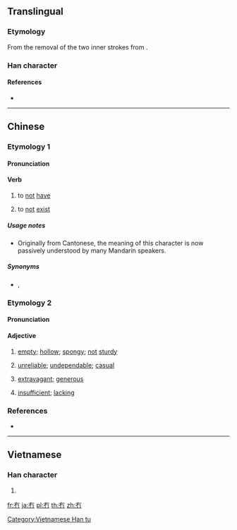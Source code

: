 {{character info/new}}

==Translingual==

===Etymology===
From the removal of the two inner strokes from {{m|mul|有||to have|sc=Hani}}.

===Han character===
{{Han char|rn=13|rad=冂|as=02|sn=4|four=40227|canj=KB,XKB|ids=⿱𠂇冂}}

====References====
* {{Han ref|kx=0128.351|hdz=10096.170|uh=5187|ud=20871|bh=C94E|bd=51534}}

----

==Chinese==

===Etymology 1===
{{zh-forms|alt=無}}

====Pronunciation====
{{zh-pron
|m=mǎo,mǒu
|m-s=mo2
|c=mou5
|cat=v
}}

====Verb====
{{zh-verb}} {{tlb|zh|dialectal|chiefly|Cantonese}}

# to [[not]] [[have]]
#: {{zh-x|你 '''冇''' 女朋友？梗係 唔 信 啦！……或者 有。你 唔知 啫。|You '''don't have''' a girlfriend? Of course I don't believe you! ... Maybe you do have one, but you just don't know it.|C|ref={{w2|zh|陳慧嫻}}, {{w2|zh|紅茶館_(歌曲)|紅茶館}}}}
# to [[not]] [[exist]]
#: {{zh-x|冇 理由 㗎。|Impossible.|C}}

=====Usage notes=====
* Originally from Cantonese, the meaning of this character is now passively understood by many Mandarin speakers.

=====Synonyms=====
* {{qualifier|chiefly Mandarin}} {{zh-l|沒}}, {{zh-l|沒有}}

===Etymology 2===
{{zh-forms}}

====Pronunciation====
{{zh-pron
|h=pfs=phang;gd=pang4
|md=páng
|mn=phàⁿ
|mn-t=pan3
|cat=a
}}

====Adjective====
{{zh-adj}}

# {{lb|zh|Min|Hakka}} [[empty]]; [[hollow]]; [[spongy]]; [[not]] [[sturdy]]
#: {{zh-x|冇柴|'''porous''' wood|MN}}
# {{lb|zh|Min|Hakka}} [[unreliable]]; [[undependable]]; [[casual]]
# {{lb|zh|Min Nan}} [[extravagant]]; [[generous]]
#: {{zh-x|冇手|'''generous'''|MN}}
# {{lb|zh|Hakka}} [[insufficient]]; [[lacking]]

===References===
* {{cite-book|last=|first=|year=2007|title=[[w:Hanyu Da Cidian|Hanyu Da Cidian 3.0]]|language=Mandarin|publisher=[[w:Commercial Press|Commercial Press]]|location=[[Hong Kong]]|isbn=9789620702778}}

----

==Vietnamese==

===Han character===
{{vi-hantu|[[mậu]]|rs=冂02}}

# {{defn|lang=vi|sort=冂02}}

[[Category:Vietnamese Han tu]]

[[fr:冇]]
[[ja:冇]]
[[pl:冇]]
[[th:冇]]
[[zh:冇]]